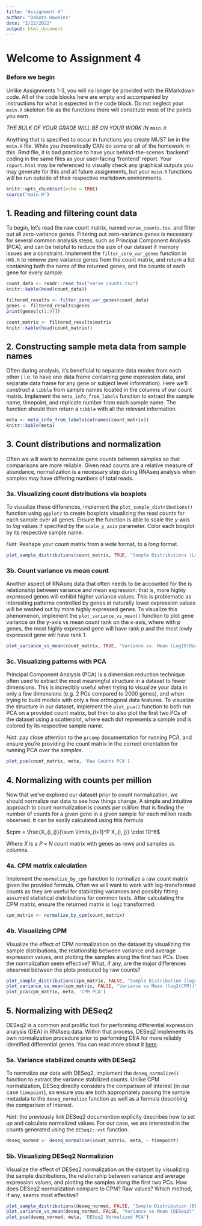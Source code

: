 ```yaml
---
title: "Assignment 4"
author: "Dakota Hawkins"
date: "2/22/2022"
output: html_document
---
```


# Welcome to Assignment 4

### Before we begin

Unlike Assignments 1-3, you will no longer be provided with the RMarkdown code. All of the code blocks here are empty and accompanied by instructions for what is expected in the code block. Do not neglect your `main.R` skeleton file as the functions there will constitute most of the points you earn. 

_THE BULK OF YOUR GRADE WILL BE ON YOUR WORK IN `main.R`_

Anything that is specified to occur in functions you create MUST be in the `main.R` file. While you theoretically CAN do some or all of the homework in this .Rmd file, it is bad practice to have your behind-the-scenes 'backend' coding in the same files as your user-facing 'frontend' report. Your `report.html` may be referenced to visually check any graphical outputs you may generate for this and all future assignments, but your `main.R` functions will be run outside of their respective markdown environments.

```r
knitr::opts_chunk$set(echo = TRUE)
source("main.R")
```

## 1.  Reading and filtering count data

To begin, let's read the raw count matrix, named `verse_counts.tsv`, and filter out all zero-variance genes. Filtering out zero-variance genes is necessary for several common analysis steps, such as Principal Component Analysis (PCA), and can be helpful to reduce the size of our dataset if memory issues are a constraint. Implement the `filter_zero_var_genes` function in `HW5.R` to remove zero variance genes from the count matrix, and return a list containing both the name of the returned genes, and the counts of each gene for every sample.

```r
count_data <- readr::read_tsv("verse_counts.tsv")
knitr::kable(head(count_data))
```
```r
filtered_results <- filter_zero_var_genes(count_data)
genes <- filtered_results$genes
print(genes[c(1:9)])
```
```r
count_matrix <- filtered_results$matrix
knitr::kable(head(count_matrix))
```

## 2. Constructing sample meta data from sample names
Often during analysis, it's beneficial to separate data modes from each other (
i.e. to have one data frame containing gene expression data, and separate data
frame for any gene or subject level information). Here we'll construct a `tibble`
from sample names located in the columns of our count matrix. Implement the 
`meta_info_from_labels` function to extract the sample name, timepoint, and
replicate number from each sample name. The function should then return a
`tibble` with all the relevant information.
```r
meta <- meta_info_from_labels(colnames(count_matrix))
knitr::kable(meta)
```

## 3. Count distributions and normalization
Often we will want to normalize gene counts between samples so that comparisons are more reliable. Given read counts are a relative measure of abundance, normalization is a necessary step during RNAseq analysis when samples may have
differing numbers of total reads. 

### 3a. Visualizing count distributions via boxplots 
To visualize these differences, implement the `plot_sample_distributions()` function using `ggplot2` to create boxplots visualizing the read counts for each sample over all genes. Ensure the function is able to scale the y-axis to $log$ values if specified by the `scale_y_axis` parameter. Color each boxplot by its respective sample name.

*Hint*: Reshape your count matrix from a _wide_ format, to a _long_ format. 
```r
plot_sample_distributions(count_matrix, TRUE, "Sample Distributions (Log10(Raw Counts))")
```

### 3b. Count variance vs mean count
Another aspect of RNAseq data that often needs to be accounted for the is relationship between variance and mean expression: that is, more highly expressed genes will exhibit higher variance values. This is problematic as interesting patterns controlled by genes at naturally lower expression values will be washed out by more highly expressed genes. To visualize this phenomenon, implement the `plot_variance_vs_mean()` function to plot gene variance on the y-axis vs mean count rank on the x-axis, where with $p$ genes, the most highly expressed gene will have rank $p$ and the most lowly expressed gene will have rank $1$. 

```r
plot_variance_vs_mean(count_matrix, TRUE, "Variance vs. Mean (Log10(Raw Counts))")
```


### 3c. Visualizing patterns with PCA
Principal Component Analysis (PCA) is a dimension reduction technique often used to extract the most meaningful structure in a dataset to fewer dimensions. This is incredibly useful when trying to visualize your data in only a few dimensions (e.g. 2 PCs compared to 2000 genes), and when trying to build models with only a few orthogonal data features. To visualize the structure in our dataset, implement the `plot_pca()` function to both run PCA on a provided count matrix, but then to also plot the first two PCs of the dataset using a scatterplot, where each dot represents a sample and is colored by its respective sample name.

*Hint*: pay close attention to the `prcomp` documentation for running PCA, and ensure you're providing the count matrix in the correct orientation for running PCA over the _samples_.
```r
plot_pca(count_matrix, meta, 'Raw Counts PCA')
```

## 4. Normalizing with counts per million

Now that we've explored our dataset prior to count normalization, we should 
normalize our data to see how things change. A simple and intuitive approach to
count normalization is _counts per million_: that is finding the number of counts 
for a given gene in a given sample for each million reads observed. It can be
easily calculated using this formula

$cpm = \frac{X_{i, j}}{\sum \limits_{i=1}^P X_{i, j}} \cdot 10^6$

Where $X$ is a $P \times N$ count matrix with genes as rows and samples as
columns.

### 4a. CPM matrix calculation

Implement the `normalize_by_cpm` function to normalize a raw count matrix given the provided formula. Often we will want to work with log-transformed counts as they are useful for stabilizing variances and possibly fitting assumed statistical distributions for common tests. After calculating the CPM matrix, ensure the returned matrix is `log2` transformed. 
```r
cpm_matrix <- normalize_by_cpm(count_matrix)
```

### 4b. Visualizing CPM 

Visualize the effect of CPM normalization on the dataset by visualizing the sample distributions, the relationship between variance and average expression values, and plotting the samples along the first two PCs. Does the normalization seem effective? What, if any, are the major differences observed between the plots produced by raw counts?
```r
plot_sample_distributions(cpm_matrix, FALSE, "Sample Distribution (log2(CPM))")
plot_variance_vs_mean(cpm_matrix, FALSE, "Variance vs Mean (log2(CPM))")
plot_pca(cpm_matrix, meta, 'CPM PCA')
```

## 5. Normalizing with DESeq2

DESeq2 is a common and prolific tool for performing differential expression analysis (DEA) in RNAseq data. Within that process, DESeq2 implements its own normalization procedure prior to performing DEA for more reliably identified differential genes. You can read more about it [here](http://bioconductor.org/packages/devel/bioc/vignettes/DESeq2/inst/doc/DESeq2.html#data-transformations-and-visualization).

### 5a. Variance stabilized counts with DESeq2

To normalize our data with DESeq2, implement the `deseq_normalize()` function to extract the variance stabilized counts. Unlike CPM normalization, DESeq directly considers the comparison of interest (in our case `timepoint`), so ensure you are both appropriately passing the sample metadata to the `deseq_normalize` function as well as a formula describing the comparison of interest. 

*Hint*: the previously link DESeq2 documention explicity describes how to set up and calculate normalized values. For our case, we are interested in the counts generated using the `DESeq2::vst` function.
```r
deseq_normed <- deseq_normalize(count_matrix, meta, ~ timepoint)
```

### 5b. Visualizing DESeq2 Normalizion

Visualize the effect of DESeq2 normalization on the dataset by visualizing the sample distributions, the relationship between variance and average expression values, and plotting the samples along the first two PCs. How does DESeq2 normalization compare to CPM? Raw values? Which method, if any, seems most effective?

```r
plot_sample_distributions(deseq_normed, FALSE, "Sample Distribution (DESeq2)")
plot_variance_vs_mean(deseq_normed, FALSE, "Variance vs Mean (DESeq2)")
plot_pca(deseq_normed, meta, 'DESeq2 Normalized PCA')
```
